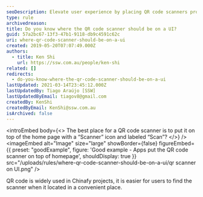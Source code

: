 ```yaml
---
seoDescription: Elevate user experience by placing QR code scanners prominently on home pages with a clear icon and label.
type: rule
archivedreason:
title: Do you know where the QR code scanner should be on a UI?
guid: 57a2bc67-13f3-47b1-9118-db9c4591c62c
uri: where-qr-code-scanner-should-be-on-a-ui
created: 2019-05-20T07:07:49.000Z
authors:
  - title: Ken Shi
    url: https://ssw.com.au/people/ken-shi
related: []
redirects:
  - do-you-know-where-the-qr-code-scanner-should-be-on-a-ui
lastUpdated: 2021-03-14T23:45:12.000Z
lastUpdatedBy: Tiago Araújo [SSW]
lastUpdatedByEmail: tiagov8@gmail.com
createdBy: KenShi
createdByEmail: KenShi@ssw.com.au
isArchived: false
---
```


<introEmbed
  body={<>
The best place for a QR code scanner is to put it on top of the home page with a “Scanner” icon and labeled “Scan”?
  </>}
/>
<imageEmbed
  alt="Image"
  size="large"
  showBorder={false}
  figureEmbed={{
    preset: "goodExample",
    figure: 'Good example - Apps put the QR code scanner on top of  homepage',
    shouldDisplay: true
  }}
  src="/uploads/rules/where-qr-code-scanner-should-be-on-a-ui/qr scanner on UI.png"
/>

QR code is widely used in Chinafy projects, it is easier for users to find the scanner when it located in a convenient place.
